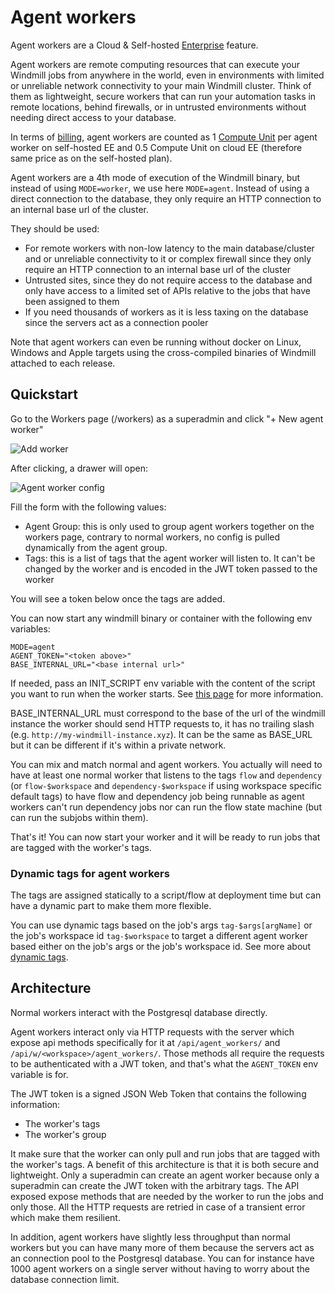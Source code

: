 # Agent workers

Agent workers are a Cloud & Self-hosted [Enterprise](/pricing) feature.

Agent workers are remote computing resources that can execute your Windmill jobs from anywhere in the world, even in environments with limited or unreliable network connectivity to your main Windmill cluster. Think of them as lightweight, secure workers that can run your automation tasks in remote locations, behind firewalls, or in untrusted environments without needing direct access to your database.

In terms of [billing](../../misc/7_plans_details/index.mdx), agent workers are counted as 1 [Compute Unit](/pricing#compute-units) per agent worker on self-hosted EE and 0.5 Compute Unit on cloud EE (therefore same price as on the self-hosted plan).

Agent workers are a 4th mode of execution of the Windmill binary, but instead of using `MODE=worker`, we use here `MODE=agent`. Instead of using a direct connection to the database, they only require an HTTP connection to an internal base url of the cluster.

They should be used:

- For remote workers with non-low latency to the main database/cluster and or unreliable connectivity to it or complex firewall since they only require an HTTP connection to an internal base url of the cluster
- Untrusted sites, since they do not require access to the database and only have access to a limited set of APIs relative to the jobs that have been assigned to them
- If you need thousands of workers as it is less taxing on the database since the servers act as a connection pooler

Note that agent workers can even be running without docker on Linux, Windows and Apple targets using the cross-compiled binaries of Windmill attached to each release.

## Quickstart

Go to the Workers page (/workers) as a superadmin and click "+ New agent worker"

![Add worker](./new_agent_worker.png)

After clicking, a drawer will open:

![Agent worker config](./agent_worker.png)

Fill the form with the following values:

- Agent Group: this is only used to group agent workers together on the workers page, contrary to normal workers, no config is pulled dynamically from the agent group.
- Tags: this is a list of tags that the agent worker will listen to. It can't be changed by the worker and is encoded in the JWT token passed to the worker

You will see a token below once the tags are added.

You can now start any windmill binary or container with the following env variables:

```
MODE=agent
AGENT_TOKEN="<token above>"
BASE_INTERNAL_URL="<base internal url>"
```

If needed, pass an INIT_SCRIPT env variable with the content of the script you want to run when the worker starts. See [this page](../../advanced/8_preinstall_binaries/index.mdx) for more information.

BASE_INTERNAL_URL must correspond to the base of the url of the windmill instance the worker should send HTTP requests to, it has no trailing slash (e.g. `http://my-windmill-instance.xyz`). It can be the same as BASE_URL but it can be different if it's within a private network.

You can mix and match normal and agent workers. You actually will need to have at least one normal worker that listens to the tags `flow` and `dependency` (or `flow-$workspace` and `dependency-$workspace` if using workspace specific default tags) to have flow and dependency job being runnable as agent workers can't run dependency jobs nor can run the flow state machine (but can run the subjobs within them).

That's it! You can now start your worker and it will be ready to run jobs that are tagged with the worker's tags.

### Dynamic tags for agent workers

The tags are assigned statically to a script/flow at deployment time but can have a dynamic part to make them more flexible.

You can use dynamic tags based on the job's args `tag-$args[argName]` or the job's workspace id `tag-$workspace` to target a different agent worker based either on the job's args or the job's workspace id. See more about [dynamic tags](../9_worker_groups/index.mdx#dynamic-tag).

## Architecture

Normal workers interact with the Postgresql database directly.

Agent workers interact only via HTTP requests with the server which expose api methods specifically for it at `/api/agent_workers/` and `/api/w/<workspace>/agent_workers/`. Those methods all require the requests to be authenticated with a JWT token, and that's what the `AGENT_TOKEN` env variable is for.

The JWT token is a signed JSON Web Token that contains the following information:

- The worker's tags
- The worker's group

It make sure that the worker can only pull and run jobs that are tagged with the worker's tags. A benefit of this architecture is that it is both secure and lightweight. Only a superadmin can create an agent worker because only a superadmin can create the JWT token with the arbitrary tags. The API exposed expose methods that are needed by the worker to run the jobs and only those. All the HTTP requests are retried in case of a transient error which make them resilient.

In addition, agent workers have slightly less throughput than normal workers but you can have many more of them because the servers act as an connection pool to the Postgresql database. You can for instance have 1000 agent workers on a single server without having to worry about the database connection limit.

